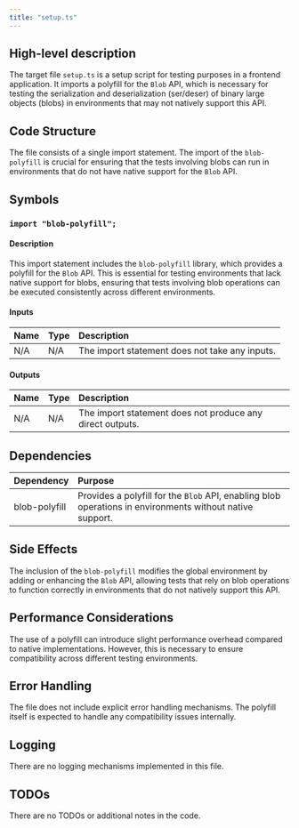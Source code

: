 ```yaml
---
title: "setup.ts"
---
```


## High-level description
The target file `setup.ts` is a setup script for testing purposes in a frontend application. It imports a polyfill for the `Blob` API, which is necessary for testing the serialization and deserialization (ser/deser) of binary large objects (blobs) in environments that may not natively support this API.

## Code Structure
The file consists of a single import statement. The import of the `blob-polyfill` is crucial for ensuring that the tests involving blobs can run in environments that do not have native support for the `Blob` API.

## Symbols

### `import "blob-polyfill";`
#### Description
This import statement includes the `blob-polyfill` library, which provides a polyfill for the `Blob` API. This is essential for testing environments that lack native support for blobs, ensuring that tests involving blob operations can be executed consistently across different environments.

#### Inputs
| Name | Type | Description |
|:-----|:-----|:------------|
| N/A  | N/A  | The import statement does not take any inputs. |

#### Outputs
| Name | Type | Description |
|:-----|:-----|:------------|
| N/A  | N/A  | The import statement does not produce any direct outputs. |

## Dependencies
| Dependency    | Purpose                                                                 |
|:--------------|:------------------------------------------------------------------------|
| blob-polyfill | Provides a polyfill for the `Blob` API, enabling blob operations in environments without native support. |

## Side Effects
The inclusion of the `blob-polyfill` modifies the global environment by adding or enhancing the `Blob` API, allowing tests that rely on blob operations to function correctly in environments that do not natively support this API.

## Performance Considerations
The use of a polyfill can introduce slight performance overhead compared to native implementations. However, this is necessary to ensure compatibility across different testing environments.

## Error Handling
The file does not include explicit error handling mechanisms. The polyfill itself is expected to handle any compatibility issues internally.

## Logging
There are no logging mechanisms implemented in this file.

## TODOs
There are no TODOs or additional notes in the code.